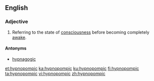 ==English==

===Adjective===
{{en-adj|-}}

# Referring to the state of [[consciousness]] before becoming completely [[awake]].

====Antonyms====
* [[hypnagogic]]

[[et:hypnopompic]]
[[ka:hypnopompic]]
[[ku:hypnopompic]]
[[fi:hypnopompic]]
[[ta:hypnopompic]]
[[vi:hypnopompic]]
[[zh:hypnopompic]]